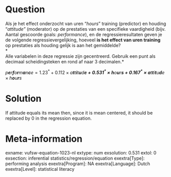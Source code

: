 Question
========
Als je het effect onderzocht van uren "*hours*" training (predictor) en
houding "*attitude"* (moderator) op de prestaties van een specifieke
vaardigheid (bijv. Aantal gescoorde goals: *performance*), en de
regressieresultaten geven je de volgende regressievergelijking,
hoeveel **is het effect van uren training** op prestaties als houding
gelijk is aan het gemiddelde?  
*  
Alle variabelen in deze regressie zijn gecentreerd. Gebruik een punt als
decimaal scheidingsteken en rond af naar 3 decimalen.*  
  
*p**e**r**f**o**r**m**a**n**c**e* = 1.23<sup>\*</sup> + 0.112 × *a**t**t**i**t**u**d**e* + 0.531<sup>\*</sup> × *h**o**u**r**s* + 0.167<sup>\*</sup> × *a**t**t**i**t**u**d**e* × *h**o**u**r**s*


Solution
========





If attitude equals its mean then, since it is mean centered, it should
be replaced by 0 in the regression equation.



Meta-information
================
exname: vufsw-equation-1023-nl
extype: num
exsolution: 0.531
extol: 0
exsection: inferential statistics/regression/equation
exextra[Type]: performing analysis
exextra[Program]: NA
exextra[Language]: Dutch
exextra[Level]: statistical literacy

